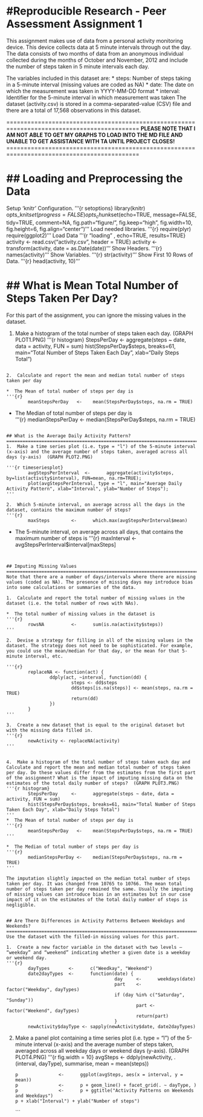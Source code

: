 #Reproducible Research - Peer Assessment Assignment 1  
============================================================================================
This assignment makes use of data from a personal activity monitoring device. This device collects data at 5 minute intervals through out the day. The data consists of two months of data from an anonymous individual collected during the months of October and November, 2012 and include the number of steps taken in 5 minute intervals each day.

The variables included in this dataset are:
*  steps: Number of steps taking in a 5-minute interval (missing values are coded as NA)
*  date: The date on which the measurement was taken in YYYY-MM-DD format
*  interval: Identifier for the 5-minute interval in which measurement was taken
The dataset (activity.csv) is stored in a comma-separated-value (CSV) file and there are a total of 17,568 observations in this dataset.

============================================================================================
**PLEASE NOTE THAT I AM NOT ABLE TO GET MY GRAPHS TO LOAD INTO THE MD FILE AND UNABLE TO GET
ASSISTANCE WITH TA UNTIL PROJECT CLOSES!**
============================================================================================


## Loading and Preprocessing the Data  
============================================================================================

Setup 'knitr' Configuration.
'''{r setoptions}
library(knitr)
opts_knit$set(progress=FALSE)
opts_chunk$set(echo=TRUE, message=FALSE, tidy=TRUE, comment=NA,
               fig.path="figure/", fig.keep="high", fig.width=10, fig.height=6,
               fig.align="center")
'''
Load needed libraries.
'''{r}
        require(plyr)
        require(ggplot2)
'''
Load Data
'''{r  "loading" , echo=TRUE, results=TRUE}
        activity        <-      read.csv("activity.csv", header = TRUE)
        activity        <-      transform(activity, date = as.Date(date))
'''
Show Headers.
'''{r}
        names(activity)
'''
Show Variables.
'''{r}
        str(activity)
'''
Show First 10 Rows of Data.
'''{r}
        head(activity, 10)
'''

## What is Mean Total Number of Steps Taken Per Day?  
============================================================================================
For this part of the assignment, you can ignore the missing values in the dataset.

1.  Make a histogram of the total number of steps taken each day. (GRAPH PLOT1.PNG)
'''{r histogram}
        StepsPerDay     <-      aggregate(steps ~ date, data = activity, FUN = sum)
        hist(StepsPerDay$steps, breaks=61, main="Total Number of Steps Taken Each Day", xlab="Daily Steps Total")
```

2.  Calculate and report the mean and median total number of steps taken per day

*  The Mean of total number of steps per day is  
'''{r}
        meanStepsPerDay   <-    mean(StepsPerDay$steps, na.rm = TRUE)
```

*  The Median of total number of steps per day is  
'''{r}
        medianStepsPerDay <-    median(StepsPerDay$steps, na.rm = TRUE)
```

## What is the Average Daily Activity Pattern?  
============================================================================================
1.  Make a time series plot (i.e. type = "l") of the 5-minute interval (x-axis) and the average number of steps taken, averaged across all days (y-axis)  (GRAPH PLOT2.PNG)

'''{r timeseriesplot}
        avgStepsPerInterval  <-      aggregate(activity$steps, by=list(activity$interval), FUN=mean, na.rm=TRUE);
        plot(avgStepsPerInterval, type = "l", main="Average Daily Activity Pattern", xlab="Interval", ylab="Number of Steps");
'''

2.  Which 5-minute interval, on average across all the days in the dataset, contains the maximum number of steps?
'''{r}
        maxSteps        <-      which.max(avgStepsPerInterval$mean)
```

*  The 5-minute interval, on average across all days, that contains the maximum number of steps is 
'''{r}
        maxInterval     <-      avgStepsPerInterval$interval[maxSteps]
```


## Imputing Missing Values
============================================================================================
Note that there are a number of days/intervals where there are missing values (coded as NA). The presence of missing days may introduce bias into some calculations or summaries of the data.

1.  Calculate and report the total number of missing values in the dataset (i.e. the total number of rows with NAs).

*  The total number of missing values in the dataset is 
'''{r}
        rowsNA          <-      sum(is.na(activity$steps))
'''

2.  Devise a strategy for filling in all of the missing values in the dataset. The strategy does not need to be sophisticated. For example, you could use the mean/median for that day, or the mean for that 5-minute interval, etc.

'''{r}
        replaceNA <- function(act) {
                ddply(act, ~interval, function(dd) {
                        steps <- dd$steps
                        dd$steps[is.na(steps)] <- mean(steps, na.rm = TRUE)
                        return(dd)
                })
        }
''' 

3.  Create a new dataset that is equal to the original dataset but with the missing data filled in.
'''{r}
        newActivity <- replaceNA(activity)
'''


4.  Make a histogram of the total number of steps taken each day and Calculate and report the mean and median total number of steps taken per day. Do these values differ from the estimates from the first part of the assignment? What is the impact of imputing missing data on the estimates of the total daily number of steps?  (GRAPH PLOT3.PNG)
'''{r histogram}
        StepsPerDay     <-      aggregate(steps ~ date, data = activity, FUN = sum)
        hist(StepsPerDay$steps, breaks=61, main="Total Number of Steps Taken Each Day", xlab="Daily Steps Total")
'''
*  The Mean of total number of steps per day is 
'''{r}
        meanStepsPerDay   <-    mean(StepsPerDay$steps, na.rm = TRUE)
'''

*  The Median of total number of steps per day is 
'''{r}
        medianStepsPerDay <-    median(StepsPerDay$steps, na.rm = TRUE)
'''

The imputation slightly impacted on the median total number of steps taken per day. It was changed from 10765 to 10766. The mean total number of steps taken per day remained the same. Usually the imputing of missing values can introduce bias in an estimates but in our case impact of it on the estimates of the total daily number of steps is negligible.


## Are There Differences in Activity Patterns Between Weekdays and Weekends?
============================================================================================
Use the dataset with the filled-in missing values for this part.

1.  Create a new factor variable in the dataset with two levels – “weekday” and “weekend” indicating whether a given date is a weekday or weekend day.
'''{r}
        dayTypes       <-      c("Weedkay", "Weekend")
        date2dayTypes  <-      function(date) {     
                                        day     <-      weekdays(date)
                                        part    <-      factor("Weekday", dayTypes)
                                        if (day %in% c("Saturday", "Sunday"))
                                                part <- factor("Weekend", dayTypes)
                                                return(part)
                                        }
        newActivity$dayType <- sapply(newActivity$date, date2dayTypes)
```
  

2.  Make a panel plot containing a time series plot (i.e. type = "l") of the 5-minute interval (x-axis) and the average number of steps taken, averaged across all weekday days or weekend days (y-axis).  (GRAPH PLOT4.PNG)
'''{r fig.width = 10}
        avgSteps        <-      ddply(newActivity,
                                          .(interval, dayType),
                                          summarise,
                                          mean = mean(steps))

        p               <-      ggplot(avgSteps, aes(x = interval, y = mean))
        p               <-      p + geom_line() + facet_grid(. ~ dayType, )
        p               <-      p + ggtitle("Activity Patterns on Weekends and Weekdays")
        p + xlab("Interval") + ylab("Number of steps")
```